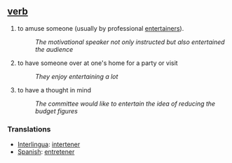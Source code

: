 == [[verb]] ==
# to amuse someone (usually by professional [[entertainers]]).
#:''The motivational speaker not only instructed but also entertained the audience''
# to have someone over at one's home for a party or visit
#:''They enjoy entertaining a lot''
# to have a thought in mind
#:''The committee would like to entertain the idea  of reducing the budget figures''

=== Translations ===
*[[Interlingua]]: [[intertener]]
*[[Spanish]]: [[entretener]]